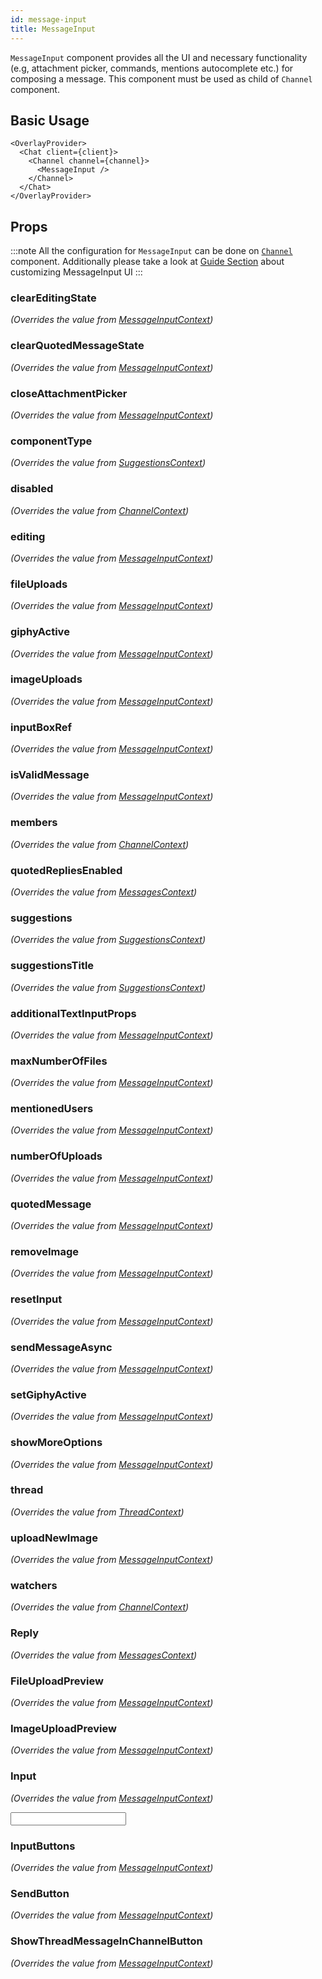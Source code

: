 ```yaml
---
id: message-input
title: MessageInput
---
```






`MessageInput` component provides all the UI and necessary functionality (e.g, attachment picker, commands, mentions autocomplete etc.) for composing a message.
This component must be used as child of `Channel` component.

## Basic Usage

```tsx
<OverlayProvider>
  <Chat client={client}>
    <Channel channel={channel}>
      <MessageInput />
    </Channel>
  </Chat>
</OverlayProvider>
```

## Props

:::note
All the configuration for `MessageInput` can be done on [`Channel`](../../core-components/channel) component. Additionally please take a look at [Guide Section](../guides/message-input) about customizing MessageInput UI
:::

### clearEditingState

_(Overrides the value from [MessageInputContext](../../contexts/message-input-context))_

<ClearEditingState />

### clearQuotedMessageState

_(Overrides the value from [MessageInputContext](../../contexts/message-input-context))_

<ClearQuotedMessageState />

### closeAttachmentPicker

_(Overrides the value from [MessageInputContext](../../contexts/message-input-context))_

<CloseAttachmentPicker />

### componentType

_(Overrides the value from [SuggestionsContext](../../contexts/suggestions-context))_

<ComponentType />

### disabled

_(Overrides the value from [ChannelContext](../../contexts/channel-context))_

<Disabled />

### editing

_(Overrides the value from [MessageInputContext](../../contexts/message-input-context))_

<Editing />

### fileUploads

_(Overrides the value from [MessageInputContext](../../contexts/message-input-context))_

<FileUploads />

### giphyActive

_(Overrides the value from [MessageInputContext](../../contexts/message-input-context))_

<GiphyActive />

### imageUploads

_(Overrides the value from [MessageInputContext](../../contexts/message-input-context))_

<ImageUploads />

### inputBoxRef

_(Overrides the value from [MessageInputContext](../../contexts/message-input-context))_

<InputBoxRef />

### isValidMessage

_(Overrides the value from [MessageInputContext](../../contexts/message-input-context))_

<IsValidMessage />

### members

_(Overrides the value from [ChannelContext](../../contexts/channel-context))_

<Members />

### quotedRepliesEnabled

_(Overrides the value from [MessagesContext](../../contexts/messages-context))_

<QuotedRepliesEnabled />

### suggestions

_(Overrides the value from [SuggestionsContext](../../contexts/suggestions-context))_

<Suggestions />

### suggestionsTitle

_(Overrides the value from [SuggestionsContext](../../contexts/suggestions-context))_

<SuggestionsTitle />

### additionalTextInputProps

_(Overrides the value from [MessageInputContext](../../contexts/message-input-context))_

<AdditionalTextInputProps />

<!-- ### asyncIds

_(Overrides the value from [MessageInputContext](../../contexts/message-input-context))_

<AsyncIds />

### asyncUploads

_(Overrides the value from [MessageInputContext](../../contexts/message-input-context))_

<AsyncUploads /> -->


### maxNumberOfFiles

_(Overrides the value from [MessageInputContext](../../contexts/message-input-context))_

<MaxNumberOfFiles />

### mentionedUsers

_(Overrides the value from [MessageInputContext](../../contexts/message-input-context))_

<MentionedUsers />

### numberOfUploads

_(Overrides the value from [MessageInputContext](../../contexts/message-input-context))_

<NumberOfUploads />

### quotedMessage

_(Overrides the value from [MessageInputContext](../../contexts/message-input-context))_

<QuotedMessage />

### removeImage

_(Overrides the value from [MessageInputContext](../../contexts/message-input-context))_

<RemoveImage />

### resetInput

_(Overrides the value from [MessageInputContext](../../contexts/message-input-context))_

<ResetInput />

<!-- ### sending

_(Overrides the value from [MessageInputContext](../../contexts/message-input-context))_

<Sending /> -->

### sendMessageAsync

_(Overrides the value from [MessageInputContext](../../contexts/message-input-context))_

<SendMessageAsync />

### setGiphyActive

_(Overrides the value from [MessageInputContext](../../contexts/message-input-context))_

<SetGiphyActive />

### showMoreOptions

_(Overrides the value from [MessageInputContext](../../contexts/message-input-context))_

<ShowMoreOptions />

### thread

_(Overrides the value from [ThreadContext](../../contexts/thread-context))_

<Thread />

### uploadNewImage

_(Overrides the value from [MessageInputContext](../../contexts/message-input-context))_

<UploadNewImage />

### watchers

_(Overrides the value from [ChannelContext](../../contexts/channel-context))_

<Watchers />

### Reply

_(Overrides the value from [MessagesContext](../../contexts/messages-context))_

<Reply />

### FileUploadPreview

_(Overrides the value from [MessageInputContext](../../contexts/message-input-context))_

<FileUploadPreview />

### ImageUploadPreview

_(Overrides the value from [MessageInputContext](../../contexts/message-input-context))_

<ImageUploadPreview />

### Input

_(Overrides the value from [MessageInputContext](../../contexts/message-input-context))_

<Input />

### InputButtons

_(Overrides the value from [MessageInputContext](../../contexts/message-input-context))_

<InputButtons />

### SendButton

_(Overrides the value from [MessageInputContext](../../contexts/message-input-context))_

<SendButton />

### ShowThreadMessageInChannelButton

_(Overrides the value from [MessageInputContext](../../contexts/message-input-context))_

<ShowThreadMessageInChannelButton />